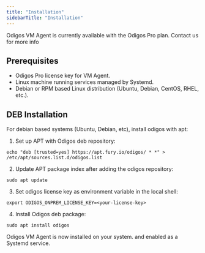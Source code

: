 ```yaml
---
title: "Installation"
sidebarTitle: "Installation"
---
```


<Info> Odigos VM Agent is currently available with the Odigos Pro plan. Contact us for more info </Info>

## Prerequisites

- Odigos Pro license key for VM Agent.
- Linux machine running services managed by Systemd.
- Debian or RPM based Linux distribution (Ubuntu, Debian, CentOS, RHEL, etc.).

## DEB Installation

For debian based systems (Ubuntu, Debian, etc), install odigos with apt:

1. Set up APT with Odigos deb repository:

```shell
echo "deb [trusted=yes] https://apt.fury.io/odigos/ * *" > /etc/apt/sources.list.d/odigos.list
```

2. Update APT package index after adding the odigos repository:

```shell
sudo apt update
```

3. Set odigos license key as environment variable in the local shell:

```shell
export ODIGOS_ONPREM_LICENSE_KEY=<your-license-key>
```

4. Install Odigos deb package:

```shell
sudo apt install odigos
```

Odigos VM Agent is now installed on your system. and enabled as a Systemd service.
